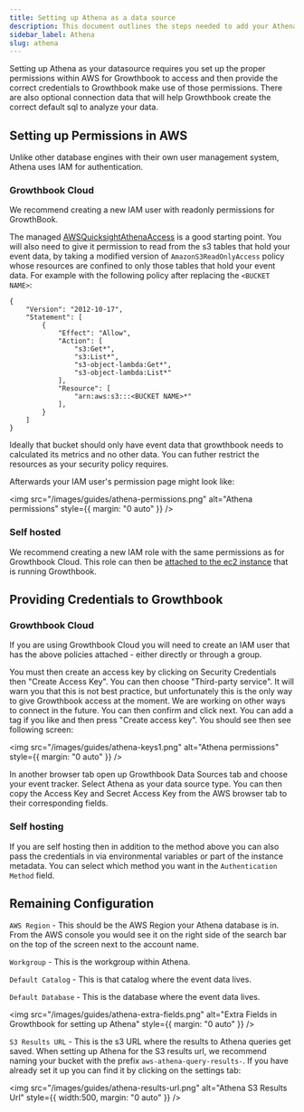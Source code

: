 ```yaml
---
title: Setting up Athena as a data source
description: This document outlines the steps needed to add your Athena database to GrowthBook.
sidebar_label: Athena
slug: athena
---
```


Setting up Athena as your datasource requires you set up the proper permissions within AWS for Growthbook to access and then provide the correct credentials to Growthbook make use of those permissions. There are also optional connection data that will help Growthbook create the correct default sql to analyze your data.

## Setting up Permissions in AWS

Unlike other database engines with their own user management system, Athena uses IAM for authentication.

### Growthbook Cloud

We recommend creating a new IAM user with readonly permissions for GrowthBook.

The managed [AWSQuicksightAthenaAccess](https://docs.aws.amazon.com/athena/latest/ug/managed-policies.html) is a good starting point. You will also need to give it permission to read from the s3 tables that hold your event data, by taking a modified version of `AmazonS3ReadOnlyAccess` policy whose resources are confined to only those tables that hold your event data. For example with the following policy after replacing the `<BUCKET NAME>`:

```
{
    "Version": "2012-10-17",
    "Statement": [
        {
            "Effect": "Allow",
            "Action": [
                "s3:Get*",
                "s3:List*",
                "s3-object-lambda:Get*",
                "s3-object-lambda:List*"
            ],
            "Resource": [
                "arn:aws:s3:::<BUCKET NAME>*"
            ],
        }
    ]
}
```

Ideally that bucket should only have event data that growthbook needs to calculated its metrics and no other data. You can futher restrict the resources as your security policy requires.

Afterwards your IAM user's permission page might look like:

<img
  src="/images/guides/athena-permissions.png"
  alt="Athena permissions"
  style={{ margin: "0 auto" }}
/>

### Self hosted

We recommend creating a new IAM role with the same permissions as for Growthbook Cloud. This role can then be [attached to the ec2 instance](https://docs.aws.amazon.com/AWSEC2/latest/UserGuide/iam-roles-for-amazon-ec2.html#attach-iam-role) that is running Growthbook.

## Providing Credentials to Growthbook

### Growthbook Cloud

If you are using Growthbook Cloud you will need to create an IAM user that has the above policies attached - either directly or through a group.

You must then create an access key by clicking on Security Credentials then "Create Access Key". You can then choose "Third-party service". It will warn you that this is not best practice, but unfortunately this is the only way to give Growthbook access at the moment. We are working on other ways to connect in the future. You can then confirm and click next. You can add a tag if you like and then press "Create access key". You should see then see following screen:

<img
  src="/images/guides/athena-keys1.png"
  alt="Athena permissions"
  style={{  margin: "0 auto" }}
/>

In another browser tab open up Growthbook Data Sources tab and choose your event tracker. Select Athena as your data source type. You can then copy the Access Key and Secret Access Key from the AWS browser tab to their corresponding fields.

### Self hosting

If you are self hosting then in addition to the method above you can also pass the credentials in via environmental variables or part of the instance metadata. You can select which method you want in the `Authentication Method` field.

## Remaining Configuration

`AWS Region` - This should be the AWS Region your Athena database is in. From the AWS console you would see it on the right side of the search bar on the top of the screen next to the account name.

`Workgroup` - This is the workgroup within Athena.

`Default Catalog` - This is that catalog where the event data lives.

`Default Database` - This is the database where the event data lives.

<img
  src="/images/guides/athena-extra-fields.png"
  alt="Extra Fields in Growthbook for setting up Athena"
  style={{  margin: "0 auto" }}
/>

`S3 Results URL` - This is the s3 URL where the results to Athena queries get saved. When setting up Athena for the S3 results url, we recommend naming your bucket with the prefix `aws-athena-query-results-`. If you have already set it up you can find it by clicking on the settings tab:

<img
  src="/images/guides/athena-results-url.png"
  alt="Athena S3 Results Url"
  style={{ width:500, margin: "0 auto" }}
/>

